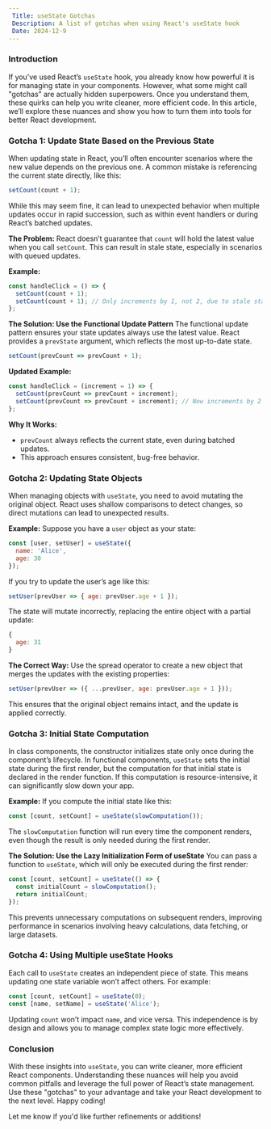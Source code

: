 ```yaml
---
 Title: useState Gotchas
 Description: A list of gotchas when using React's useState hook
 Date: 2024-12-9
---
```


### Introduction
If you’ve used React’s `useState` hook, you already know how powerful it is for managing state in your components. However, what some might call "gotchas" are actually hidden superpowers. Once you understand them, these quirks can help you write cleaner, more efficient code. In this article, we’ll explore these nuances and show you how to turn them into tools for better React development.



### Gotcha 1: Update State Based on the Previous State

When updating state in React, you’ll often encounter scenarios where the new value depends on the previous one. A common mistake is referencing the current state directly, like this:
```state.jsx
setCount(count + 1);
```
While this may seem fine, it can lead to unexpected behavior when multiple updates occur in rapid succession, such as within event handlers or during React’s batched updates.

**The Problem:**
React doesn’t guarantee that `count` will hold the latest value when you call `setCount`. This can result in stale state, especially in scenarios with queued updates.

**Example:**
```state.jsx
const handleClick = () => {
  setCount(count + 1);
  setCount(count + 1); // Only increments by 1, not 2, due to stale state!
};
```

**The Solution: Use the Functional Update Pattern**
The functional update pattern ensures your state updates always use the latest value. React provides a `prevState` argument, which reflects the most up-to-date state.
```state.jsx
setCount(prevCount => prevCount + 1);
```

**Updated Example:**
```state.jsx
const handleClick = (increment = 1) => {
  setCount(prevCount => prevCount + increment);
  setCount(prevCount => prevCount + increment); // Now increments by 2 as expected!
};
```

**Why It Works:**
- `prevCount` always reflects the current state, even during batched updates.
- This approach ensures consistent, bug-free behavior.



### Gotcha 2: Updating State Objects

When managing objects with `useState`, you need to avoid mutating the original object. React uses shallow comparisons to detect changes, so direct mutations can lead to unexpected results.

**Example:**
Suppose you have a `user` object as your state:
```state.jsx
const [user, setUser] = useState({
  name: 'Alice',
  age: 30
});
```

If you try to update the user’s age like this:
```state.jsx
setUser(prevUser => { age: prevUser.age + 1 });
```

The state will mutate incorrectly, replacing the entire object with a partial update:
```state.jsx
{
  age: 31
}
```

**The Correct Way:**
Use the spread operator to create a new object that merges the updates with the existing properties:
```state.jsx
setUser(prevUser => ({ ...prevUser, age: prevUser.age + 1 }));
```

This ensures that the original object remains intact, and the update is applied correctly.



### Gotcha 3: Initial State Computation

In class components, the constructor initializes state only once during the component’s lifecycle. In functional components, `useState` sets the initial state during the first render, but the computation for that initial state is declared in the render function. If this computation is resource-intensive, it can significantly slow down your app.

**Example:**
If you compute the initial state like this:
```state.jsx
const [count, setCount] = useState(slowComputation());
```

The `slowComputation` function will run every time the component renders, even though the result is only needed during the first render.

**The Solution: Use the Lazy Initialization Form of useState**
You can pass a function to `useState`, which will only be executed during the first render:
```state.jsx
const [count, setCount] = useState(() => {
  const initialCount = slowComputation();
  return initialCount;
});
```

This prevents unnecessary computations on subsequent renders, improving performance in scenarios involving heavy calculations, data fetching, or large datasets.



### Gotcha 4: Using Multiple useState Hooks

Each call to `useState` creates an independent piece of state. This means updating one state variable won’t affect others. For example:
```state.jsx
const [count, setCount] = useState(0);
const [name, setName] = useState('Alice');
```

Updating `count` won’t impact `name`, and vice versa. This independence is by design and allows you to manage complex state logic more effectively.



### Conclusion
With these insights into `useState`, you can write cleaner, more efficient React components. Understanding these nuances will help you avoid common pitfalls and leverage the full power of React’s state management. Use these "gotchas" to your advantage and take your React development to the next level. Happy coding!



Let me know if you'd like further refinements or additions!
